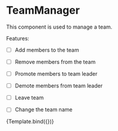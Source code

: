 
<Meta title="Team/Manage" component={TeamManager} />


# TeamManager

This component is used to manage a team.

Features:
- [ ] Add members to the team
- [ ] Remove members from the team
- [ ] Promote members to team leader
- [ ] Demote members from team leader
- [ ] Leave team
- [ ] Change the team name


<Canvas>
  <Story
    name="TeamManager"
    args={{
      team: {
        name: "Team 1",
        code: "Asd",
        description: "Description",
        members: [
          {
            role: "admin",
            user: {
              id: 1,
              first_name: "Béla",
              last_name: "Példa",
              class: "2014A",
            },
          },
          {
            role: "member",
            user: {
              id: 2,
              first_name: "József",
              last_name: "Példa",
              class: "2014A",
            },
          },
        ],
      },
    }}>
    {Template.bind({})}
  </Story>
</Canvas>
